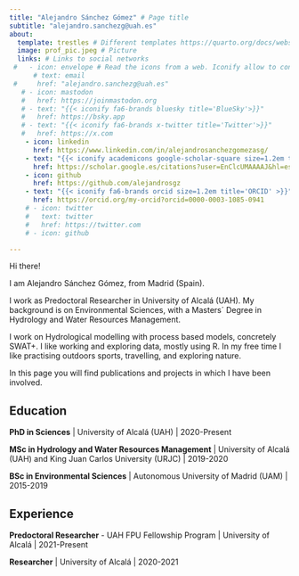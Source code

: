 ```yaml
---
title: "Alejandro Sánchez Gómez" # Page title
subtitle: "alejandro.sanchezg@uah.es"
about:
  template: trestles # Different templates https://quarto.org/docs/websites/website-about.html 
  image: prof_pic.jpeg # Picture
  links: # Links to social networks
 #   - icon: envelope # Read the icons from a web. Iconify allow to configure the location, etc. https://iconify.design/
      # text: email
 #     href: "alejandro.sanchezg@uah.es"
   # - icon: mastodon
   #   href: https://joinmastodon.org
   # - text: "{{< iconify fa6-brands bluesky title='BlueSky'>}}"
   #   href: https://bsky.app
   # - text: "{{< iconify fa6-brands x-twitter title='Twitter'>}}"
   #   href: https://x.com
    - icon: linkedin
      href: https://www.linkedin.com/in/alejandrosanchezgomezasg/
    - text: "{{< iconify academicons google-scholar-square size=1.2em title='Scholar'>}}"
      href: https://scholar.google.es/citations?user=EnClcUMAAAAJ&hl=es&oi=ao
    - icon: github
      href: https://github.com/alejandrosgz
    - text: "{{< iconify fa6-brands orcid size=1.2em title='ORCID' >}}"
      href: https://orcid.org/my-orcid?orcid=0000-0003-1085-0941
    # - icon: twitter
    #   text: twitter
    #   href: https://twitter.com
    # - icon: github

---
```


Hi there!

I am Alejandro Sánchez Gómez, from Madrid (Spain).

I work as Predoctoral Researcher in University of Alcalá (UAH). My background is on Environmental Sciences, with a Masters´ Degree in Hydrology and Water Resources Management. 

I work on Hydrological modelling with process based models, concretely SWAT+. I like working and exploring data, mostly using R. In my free time I like practising outdoors sports, travelling, and exploring nature.

In this page you will find publications and projects in which I have been involved. 


## Education


**PhD in Sciences** | University of Alcalá (UAH) | 2020-Present

**MSc in Hydrology and Water Resources Management** | University of Alcalá (UAH) and King Juan Carlos University (URJC) | 2019-2020

**BSc in Environmental Sciences** | Autonomous University of Madrid (UAM) | 2015-2019


## Experience

**Predoctoral Researcher** - UAH FPU Fellowship Program | University of Alcalá | 2021-Present

**Researcher** | University of Alcalá | 2020-2021 
